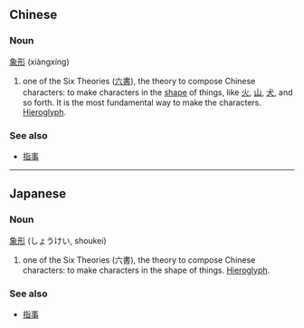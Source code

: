 ==Chinese==
===Noun===
[[象]][[形]] (xiàngxíng)

#one of the Six Theories ([[六書]]), the theory to compose Chinese characters: to make characters in the [[shape]] of things, like [[火]], [[山]], [[犬]], and so forth. It is the most fundamental way to make the characters. [[Hieroglyph]].

===See also===
*[[指事]]

----

==Japanese==
===Noun===
[[象]][[形]] (しょうけい, shoukei)

#one of the Six Theories (六書), the theory to compose Chinese characters: to make characters in the shape of things. [[Hieroglyph]].

===See also===
*[[指事]]